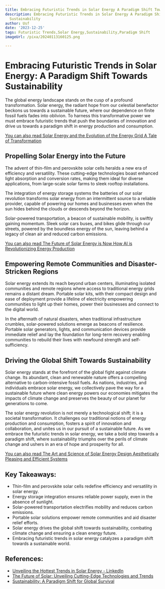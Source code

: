 ```yaml
---
title: Embracing Futuristic Trends in Solar Energy A Paradigm Shift Towards Sustainability
description: Embracing Futuristic Trends in Solar Energy A Paradigm Shift Towards
  Sustainability
author: Usf
date: '2023-12-25'
tags: Futuristic Trends,Solar Energy,Sustainability,Paradigm Shift
imageUrl: /pixa/20240113160125.png

---
```

# Embracing Futuristic Trends in Solar Energy:  A Paradigm Shift Towards Sustainability

The global energy landscape stands  on the cusp  of  a profound transformation. Solar energy, the radiant hope from our celestial benefactor beckons us towards a sustainable future,  where our  dependence on finite fossil fuels fades into oblivion. To harness this transformative power we must embrace futuristic trends that push the boundaries of innovation and drive us towards a paradigm shift in energy production and consumption.

[You can also read Solar Energy and  the Evolution of the Energy Grid A Tale  of Transformation](Solar%20Energy%20and%20the%20Evolution%20of%20the%20Energy%20Grid%20A%20Tale%20of%20Transformation)


## Propelling Solar Energy into  the Future

The advent of thin-film  and perovskite  solar cells  heralds a new era of efficiency and versatility. These cutting-edge technologies boast enhanced light absorption  and conversion rates, making  them ideal for diverse applications, from large-scale solar farms to sleek rooftop installations.

The integration of energy storage systems the batteries of  our solar revolution transforms  solar energy from an intermittent source  to a reliable provider, capable of powering our homes and businesses even when the sun hides behind the clouds or descends beyond the horizon.

Solar-powered  transportation, a beacon of sustainable mobility, is  swiftly gaining momentum.  Sleek solar cars buses, and bikes glide through our streets, powered by the boundless energy of the sun,  leaving behind a  legacy of clean air and reduced  carbon emissions.

[You can also  read The Future of Solar Energy is Now How  AI is Revolutionizing Energy Production](The%20Future%20of%20Solar%20Energy%20is%20Now%20How%20AI%20is%20Revolutionizing%20Energy%20Production)


## Empowering Remote Communities and Disaster-Stricken Regions

Solar energy extends  its reach beyond urban centers, illuminating isolated communities and remote regions where access to traditional energy grids remains a distant dream. Portable solar kits, with their compact design and  ease of deployment provide  a lifeline of electricity empowering communities to light up their homes, power their businesses and connect  to the digital  world.

In the aftermath of natural disasters, when traditional infrastructure crumbles,  solar-powered solutions emerge as beacons of resilience. Portable solar  generators, lights, and communication devices provide immediate relief and lay the foundation for long-term recovery enabling  communities  to rebuild their lives with newfound  strength and self-sufficiency.

## Driving the Global Shift  Towards Sustainability

Solar energy stands at the forefront of the global fight against  climate change. Its abundant,  clean and renewable nature offers a compelling alternative to carbon-intensive fossil fuels. As nations, industries, and individuals embrace solar energy, we collectively pave the way for a sustainable future where clean energy powers our economies mitigates the impacts  of  climate change and  preserves the beauty of our planet for generations to come.

The solar  energy revolution is not merely a technological shift; it  is a societal transformation. It challenges our  traditional notions of energy production and  consumption, fosters a spirit of innovation and collaboration, and unites us in our pursuit of a sustainable future. As we embrace the futuristic trends in solar energy, we take a bold step towards a  paradigm shift, where sustainability triumphs over  the  perils  of climate change and ushers in an era of hope  and prosperity for all.

[You can also read The Art and Science of Solar Energy Design Aesthetically Pleasing and Efficient Systems](The%20Art%20and%20Science%20of%20Solar%20Energy%20Design%20Aesthetically%20Pleasing%20and%20Efficient%20Systems)


## Key Takeaways:

- Thin-film and perovskite solar cells redefine efficiency and versatility in solar  energy.
- Energy storage integration ensures reliable power supply, even in the absence of sunlight.
- Solar-powered transportation electrifies mobility and  reduces carbon emissions.
- Portable solar solutions empower  remote communities and aid  disaster relief efforts.
- Solar energy drives the  global  shift towards sustainability, combating climate  change and ensuring a clean energy future.
- Embracing futuristic trends in  solar energy catalyzes a paradigm shift towards a sustainable world.

## References:
- [Unveiling the Hottest Trends in Solar Energy - LinkedIn](https://www.linkedin.com/pulse/unveiling-hottest-trends-solar-energy-michael-tingle)
- [The Future of Solar: Unveiling Cutting-Edge Technologies and Trends](https://medium.com/@tawore2783/the-future-of-solar-unveiling-cutting-edge-technologies-and-trends-fe679f9f5215)
- [Sustainability: A Paradigm Shift for Global Survival](https://www.graygroupintl.com/blog/sustainability)
